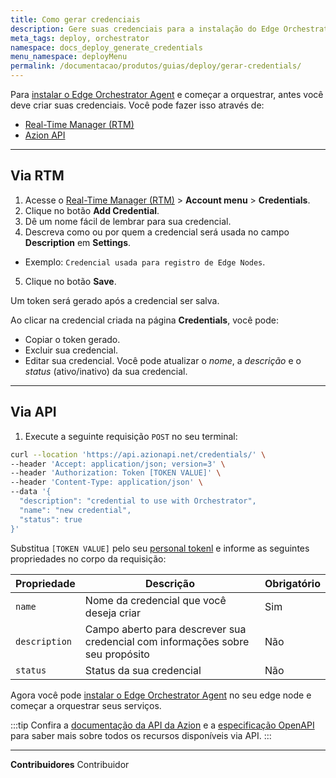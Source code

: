```yaml
---
title: Como gerar credenciais
description: Gere suas credenciais para a instalação do Edge Orchestrator Agent e comece a orquestrar seus serviços.
meta_tags: deploy, orchestrator
namespace: docs_deploy_generate_credentials
menu_namespace: deployMenu
permalink: /documentacao/produtos/guias/deploy/gerar-credentials/
---
```


Para [instalar o Edge Orchestrator Agent](/documentacao/produtos/guias/deploy/instalar-orchestrator-agent/) e começar a orquestrar, antes você deve criar suas credenciais. Você pode fazer isso através de:

- [Real-Time Manager (RTM)](/pt-br/documentacao/produtos/guias/como-acessar-o-rtm/)
- [Azion API](https://api.azion.com/)

---

## Via RTM 

1. Acesse o [Real-Time Manager (RTM)](/pt-br/documentacao/produtos/guias/como-acessar-o-rtm/) > **Account menu** > **Credentials**.
2. Clique no botão **Add Credential**.
3. Dê um nome fácil de lembrar para sua credencial.
4. Descreva como ou por quem a credencial será usada no campo **Description** em **Settings**.
- Exemplo: `Credencial usada para registro de Edge Nodes`.
5. Clique no botão **Save**.

Um token será gerado após a credencial ser salva.

Ao clicar na credencial criada na página **Credentials**, você pode:

- Copiar o token gerado.
- Excluir sua credencial.
- Editar sua credencial. Você pode atualizar o *nome*, a *descrição* e o *status* (ativo/inativo) da sua credencial.

---

## Via API 

1. Execute a seguinte requisição `POST` no seu terminal: 

```bash 
curl --location 'https://api.azionapi.net/credentials/' \
--header 'Accept: application/json; version=3' \
--header 'Authorization: Token [TOKEN VALUE]' \
--header 'Content-Type: application/json' \
--data '{
  "description": "credential to use with Orchestrator",
  "name": "new credential",
  "status": true
}'
```

Substitua `[TOKEN VALUE]` pelo seu [personal tokenl](/pt-br/documentacao/produtos/guias/personal-tokens/) e informe as seguintes propriedades no corpo da requisição:

| Propriedade | Descrição | Obrigatório | 
| - | - | - | 
| `name` | Nome da credencial que você deseja criar | Sim |
| `description` | Campo aberto para descrever sua credencial com informações sobre seu propósito | Não |
| `status` | Status da sua credencial | Não  |


Agora você pode [instalar o Edge Orchestrator Agent](/documentacao/produtos/guias/deploy/instalar-orchestrator-agent/) no seu edge node e começar a orquestrar seus serviços.

:::tip
Confira a [documentação da API da Azion](https://api.azion.com/) e a [especificação OpenAPI](https://github.com/aziontech/azionapi-openapi/) para saber mais sobre todos os recursos disponíveis via API.
:::

---


**Contribuidores** <ContributorList>Contribuidor</ContributorList>
